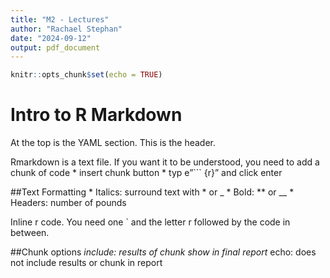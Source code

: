 ```yaml
---
title: "M2 - Lectures"
author: "Rachael Stephan"
date: "2024-09-12"
output: pdf_document
---
```


```r
knitr::opts_chunk$set(echo = TRUE)
```

# Intro to R Markdown

At the top is the YAML section. This is the header.

Rmarkdown is a text file. If you want it to be understood, you need to add a chunk of code
* insert chunk button
* typ e"``` {r}" and click enter

##Text Formatting
* Italics: surround text with * or _
* Bold: ** or __
* Headers: number of pounds 

Inline r code. You need one ` and the letter r followed by the code in between. 

##Chunk options
*include: results of chunk show in final report
*echo: does not include results or chunk in report
